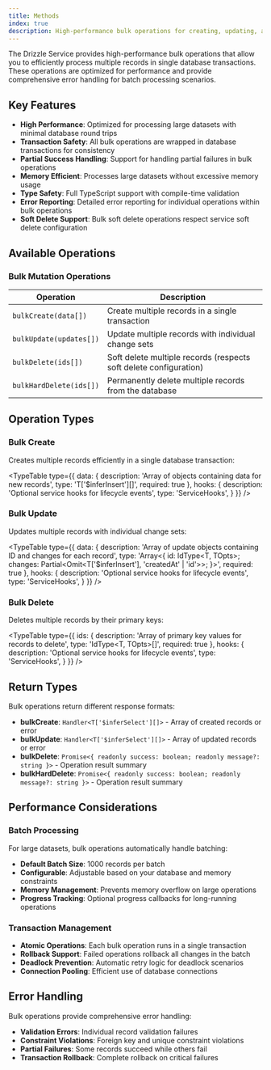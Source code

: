 ```yaml
---
title: Methods
index: true
description: High-performance bulk operations for creating, updating, and deleting multiple records efficiently with transaction support
---
```



The Drizzle Service provides high-performance bulk operations that allow you to efficiently process multiple records in single database transactions. These operations are optimized for performance and provide comprehensive error handling for batch processing scenarios.

## Key Features

- **High Performance**: Optimized for processing large datasets with minimal database round trips
- **Transaction Safety**: All bulk operations are wrapped in database transactions for consistency
- **Partial Success Handling**: Support for handling partial failures in bulk operations
- **Memory Efficient**: Processes large datasets without excessive memory usage
- **Type Safety**: Full TypeScript support with compile-time validation
- **Error Reporting**: Detailed error reporting for individual operations within bulk operations
- **Soft Delete Support**: Bulk soft delete operations respect service soft delete configuration

## Available Operations

### Bulk Mutation Operations

| Operation | Description |
|-----------|-------------|
| `bulkCreate(data[])` | Create multiple records in a single transaction |
| `bulkUpdate(updates[])` | Update multiple records with individual change sets |
| `bulkDelete(ids[])` | Soft delete multiple records (respects soft delete configuration) |
| `bulkHardDelete(ids[])` | Permanently delete multiple records from the database |

## Operation Types

### Bulk Create

Creates multiple records efficiently in a single database transaction:

<TypeTable
  type={{
    data: {
      description: 'Array of objects containing data for new records',
      type: 'T[\'$inferInsert\'][]',
      required: true
    },
    hooks: {
      description: 'Optional service hooks for lifecycle events',
      type: 'ServiceHooks<T>',
    }
  }}
/>

### Bulk Update

Updates multiple records with individual change sets:

<TypeTable
  type={{
    data: {
      description: 'Array of update objects containing ID and changes for each record',
      type: 'Array<{ id: IdType<T, TOpts>; changes: Partial<Omit<T[\'$inferInsert\'], \'createdAt\' | \'id\'>>; }>',
      required: true
    },
    hooks: {
      description: 'Optional service hooks for lifecycle events',
      type: 'ServiceHooks<T>',
    }
  }}
/>

### Bulk Delete

Deletes multiple records by their primary keys:

<TypeTable
  type={{
    ids: {
      description: 'Array of primary key values for records to delete',
      type: 'IdType<T, TOpts>[]',
      required: true
    },
    hooks: {
      description: 'Optional service hooks for lifecycle events',
      type: 'ServiceHooks<T>',
    }
  }}
/>

## Return Types

Bulk operations return different response formats:

- **bulkCreate**: `Handler<T['$inferSelect'][]>` - Array of created records or error
- **bulkUpdate**: `Handler<T['$inferSelect'][]>` - Array of updated records or error  
- **bulkDelete**: `Promise<{ readonly success: boolean; readonly message?: string }>` - Operation result summary
- **bulkHardDelete**: `Promise<{ readonly success: boolean; readonly message?: string }>` - Operation result summary

## Performance Considerations

### Batch Processing

For large datasets, bulk operations automatically handle batching:

- **Default Batch Size**: 1000 records per batch
- **Configurable**: Adjustable based on your database and memory constraints
- **Memory Management**: Prevents memory overflow on large operations
- **Progress Tracking**: Optional progress callbacks for long-running operations

### Transaction Management

- **Atomic Operations**: Each bulk operation runs in a single transaction
- **Rollback Support**: Failed operations rollback all changes in the batch
- **Deadlock Prevention**: Automatic retry logic for deadlock scenarios
- **Connection Pooling**: Efficient use of database connections

## Error Handling

Bulk operations provide comprehensive error handling:

- **Validation Errors**: Individual record validation failures
- **Constraint Violations**: Foreign key and unique constraint violations
- **Partial Failures**: Some records succeed while others fail
- **Transaction Rollback**: Complete rollback on critical failures
